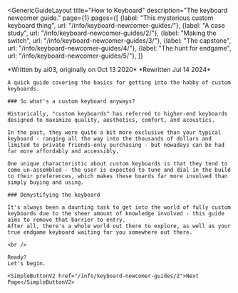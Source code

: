 ---
---


<GenericGuideLayout 
	title="How to Keyboard"
  description="The keyboard newcomer guide."
  page={1}
  pages={[
    {label: "This mysterious custom keyboard thing", url: "/info/keyboard-newcomer-guides/"},
    {label: "A case study", url: "/info/keyboard-newcomer-guides/2/"},
    {label: "Making the switch", url: "/info/keyboard-newcomer-guides/3/"},
    {label: "The capstone", url: "/info/keyboard-newcomer-guides/4/"},
    {label: "The hunt for endgame", url: "/info/keyboard-newcomer-guides/5/"},
  ]}
>

  <AltMarkdownRenderer>
    *Written by ai03, originally on Oct 13 2020*  
    *Rewritten Jul 14 2024*

    A quick guide covering the basics for getting into the hobby of custom keyboards.  
  </AltMarkdownRenderer>

  <SimpleImageV2 src="/images/guides/newcomer-guide/pile.jpg" class="w-full mx-auto py-12" />

  <AltMarkdownRenderer>
    

    ### So what's a custom keyboard anyways?
    
    Historically, "custom keyboards" has referred to higher-end keyboards designed to maximize quality, aesthetics, comfort, and acoustics.  
      
    In the past, they were quite a bit more exclusive than your typical keyboard - ranging all the way into the thousands of dollars and limited to private friends-only purchasing - but nowadays can be had far more affordably and accessibly.  
    
    One unique characteristic about custom keyboards is that they tend to come un-assembled - the user is expected to tune and dial in the build to their preferences, which makes these boards far more involved than simply buying and using.  

    ### Demystifying the keyboard

    It's always been a daunting task to get into the world of fully custom keyboards due to the sheer amount of knowledge involved - this guide aims to remove that barrier to entry.  
    After all, there's a whole world out there to explore, as well as your true endgame keyboard waiting for you somewhere out there.

    <br />

    Ready?  
    Let's begin.

    <SimpleButtonV2 href="/info/keyboard-newcomer-guides/2">Next Page</SimpleButtonV2>
    
    
  </AltMarkdownRenderer>
			
</GenericGuideLayout>


